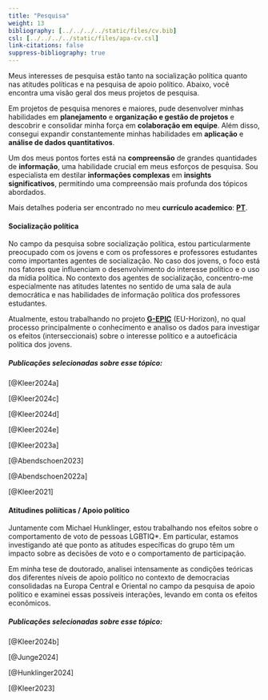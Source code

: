 ```yaml
---
title: "Pesquisa"
weight: 13
bibliography: [../../../../static/files/cv.bib]
csl: [../../../../static/files/apa-cv.csl]
link-citations: false
suppress-bibliography: true
---
```


Meus interesses de pesquisa estão tanto na socialização política quanto nas atitudes políticas e na pesquisa de apoio político. Abaixo, você encontra uma visão geral dos meus projetos de pesquisa.

Em projetos de pesquisa menores e maiores, pude desenvolver minhas habilidades em **planejamento** e **organização e gestão de projetos** e descobrir e consolidar minha força em **colaboração em equipe**. Além disso, consegui expandir constantemente minhas habilidades em **aplicação** e **análise de dados quantitativos**.

Um dos meus pontos fortes está na **compreensão** de grandes quantidades de **informação**, uma habilidade crucial em meus esforços de pesquisa. Sou especialista em destilar **informações complexas** em **insights significativos**, permitindo uma compreensão mais profunda dos tópicos abordados.

Mais detalhes poderia ser encontrado no meu **currículo academico**: [**PT**](https://bpkleer.github.io/files/cvs-kleer-br.pdf).

#### Socialização política
No campo da pesquisa sobre socialização política, estou particularmente preocupado com os jovens e com os professores e professores estudantes como importantes agentes de socialização. No caso dos jovens, o foco está nos fatores que influenciam o desenvolvimento do interesse político e o uso da mídia política. No contexto dos agentes de socialização, concentro-me especialmente nas atitudes latentes no sentido de uma sala de aula democrática e nas habilidades de informação política dos professores estudantes.

Atualmente, estou trabalhando no projeto [**G-EPIC**](https://www.g-epic.eu) (EU-Horizon), no qual processo principalmente o conhecimento e analiso os dados para investigar os efeitos (interseccionais) sobre o interesse político e a autoeficácia política dos jovens.


##### Publicações selecionadas sobre esse tópico:

[@Kleer2024a]

[@Kleer2024c]

[@Kleer2024d]

[@Kleer2024e]

[@Kleer2023a]

[@Abendschoen2023]

[@Abendschoen2022a]

[@Kleer2021]


#### Atitudines poliíticas / Apoio político
Juntamente com Michael Hunklinger, estou trabalhando nos efeitos sobre o comportamento de voto de pessoas LGBTIQ\*. Em particular, estamos investigando até que ponto as atitudes específicas do grupo têm um impacto sobre as decisões de voto e o comportamento de participação. 

Em minha tese de doutorado, analisei intensamente as condições teóricas dos diferentes níveis de apoio político no contexto de democracias consolidadas na Europa Central e Oriental no campo da pesquisa de apoio político e examinei essas possíveis interações, levando em conta os efeitos econômicos.


##### Publicações selecionadas sobre esse tópico:

[@Kleer2024b]

[@Junge2024]

[@Hunklinger2024]

[@Kleer2023]